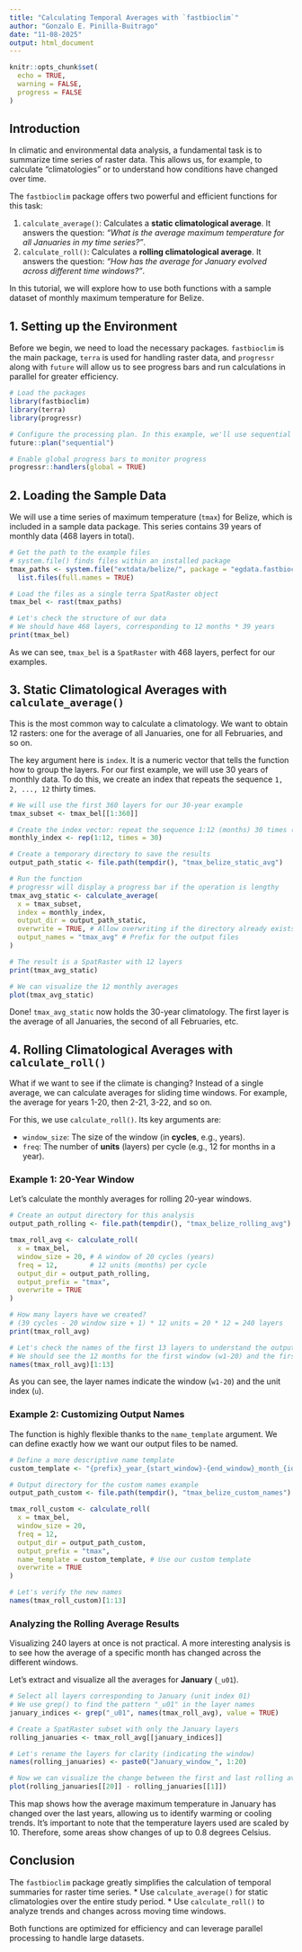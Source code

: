 ```yaml
---
title: "Calculating Temporal Averages with `fastbioclim`"
author: "Gonzalo E. Pinilla-Buitrago"
date: "11-08-2025"
output: html_document
---
```


```r
knitr::opts_chunk$set(
  echo = TRUE,
  warning = FALSE,
  progress = FALSE
)
```

## Introduction

In climatic and environmental data analysis, a fundamental task is to summarize time series of raster data. This allows us, for example, to calculate "climatologies" or to understand how conditions have changed over time.

The `fastbioclim` package offers two powerful and efficient functions for this task:

1.  `calculate_average()`: Calculates a **static climatological average**. It answers the question: *"What is the average maximum temperature for all Januaries in my time series?"*.
2.  `calculate_roll()`: Calculates a **rolling climatological average**. It answers the question: *"How has the average for January evolved across different time windows?"*.

In this tutorial, we will explore how to use both functions with a sample dataset of monthly maximum temperature for Belize.

## 1. Setting up the Environment

Before we begin, we need to load the necessary packages. `fastbioclim` is the main package, `terra` is used for handling raster data, and `progressr` along with `future` will allow us to see progress bars and run calculations in parallel for greater efficiency.

```r
# Load the packages
library(fastbioclim)
library(terra)
library(progressr)

# Configure the processing plan. In this example, we'll use sequential processing.
future::plan("sequential")

# Enable global progress bars to monitor progress
progressr::handlers(global = TRUE)
```

## 2. Loading the Sample Data

We will use a time series of maximum temperature (`tmax`) for Belize, which is included in a sample data package. This series contains 39 years of monthly data (468 layers in total).

```r
# Get the path to the example files
# system.file() finds files within an installed package
tmax_paths <- system.file("extdata/belize/", package = "egdata.fastbioclim") |>
  list.files(full.names = TRUE)

# Load the files as a single terra SpatRaster object
tmax_bel <- rast(tmax_paths)

# Let's check the structure of our data
# We should have 468 layers, corresponding to 12 months * 39 years
print(tmax_bel)
```

As we can see, `tmax_bel` is a `SpatRaster` with 468 layers, perfect for our examples.

## 3. Static Climatological Averages with `calculate_average()`

This is the most common way to calculate a climatology. We want to obtain 12 rasters: one for the average of all Januaries, one for all Februaries, and so on.

The key argument here is `index`. It is a numeric vector that tells the function how to group the layers. For our first example, we will use 30 years of monthly data. To do this, we create an index that repeats the sequence `1, 2, ..., 12` thirty times.

```r
# We will use the first 360 layers for our 30-year example
tmax_subset <- tmax_bel[[1:360]]

# Create the index vector: repeat the sequence 1:12 (months) 30 times (years)
monthly_index <- rep(1:12, times = 30)

# Create a temporary directory to save the results
output_path_static <- file.path(tempdir(), "tmax_belize_static_avg")

# Run the function
# progressr will display a progress bar if the operation is lengthy
tmax_avg_static <- calculate_average(
  x = tmax_subset,
  index = monthly_index,
  output_dir = output_path_static,
  overwrite = TRUE, # Allow overwriting if the directory already exists
  output_names = "tmax_avg" # Prefix for the output files
)

# The result is a SpatRaster with 12 layers
print(tmax_avg_static)

# We can visualize the 12 monthly averages
plot(tmax_avg_static)
```
Done! `tmax_avg_static` now holds the 30-year climatology. The first layer is the average of all Januaries, the second of all Februaries, etc.

## 4. Rolling Climatological Averages with `calculate_roll()`

What if we want to see if the climate is changing? Instead of a single average, we can calculate averages for sliding time windows. For example, the average for years 1-20, then 2-21, 3-22, and so on.

For this, we use `calculate_roll()`. Its key arguments are:

*   `window_size`: The size of the window (in **cycles**, e.g., years).
*   `freq`: The number of **units** (layers) per cycle (e.g., 12 for months in a year).

### Example 1: 20-Year Window

Let's calculate the monthly averages for rolling 20-year windows.

```r
# Create an output directory for this analysis
output_path_rolling <- file.path(tempdir(), "tmax_belize_rolling_avg")

tmax_roll_avg <- calculate_roll(
  x = tmax_bel,
  window_size = 20, # A window of 20 cycles (years)
  freq = 12,        # 12 units (months) per cycle
  output_dir = output_path_rolling,
  output_prefix = "tmax",
  overwrite = TRUE
)

# How many layers have we created?
# (39 cycles - 20 window size + 1) * 12 units = 20 * 12 = 240 layers
print(tmax_roll_avg)

# Let's check the names of the first 13 layers to understand the output
# We should see the 12 months for the first window (w1-20) and the first of the next
names(tmax_roll_avg)[1:13]
```
As you can see, the layer names indicate the window (`w1-20`) and the unit index (`u`).

### Example 2: Customizing Output Names

The function is highly flexible thanks to the `name_template` argument. We can define exactly how we want our output files to be named.

```r
# Define a more descriptive name template
custom_template <- "{prefix}_year_{start_window}-{end_window}_month_{idx_unit}"

# Output directory for the custom names example
output_path_custom <- file.path(tempdir(), "tmax_belize_custom_names")

tmax_roll_custom <- calculate_roll(
  x = tmax_bel,
  window_size = 20,
  freq = 12,
  output_dir = output_path_custom,
  output_prefix = "tmax",
  name_template = custom_template, # Use our custom template
  overwrite = TRUE
)

# Let's verify the new names
names(tmax_roll_custom)[1:13]
```

### Analyzing the Rolling Average Results

Visualizing 240 layers at once is not practical. A more interesting analysis is to see how the average of a specific month has changed across the different windows.

Let's extract and visualize all the averages for **January** (`_u01`).

```r
# Select all layers corresponding to January (unit index 01)
# We use grep() to find the pattern "_u01" in the layer names
january_indices <- grep("_u01", names(tmax_roll_avg), value = TRUE)

# Create a SpatRaster subset with only the January layers
rolling_januaries <- tmax_roll_avg[[january_indices]]

# Let's rename the layers for clarity (indicating the window)
names(rolling_januaries) <- paste0("January_window_", 1:20)

# Now we can visualize the change between the first and last rolling average for January
plot(rolling_januaries[[20]] - rolling_januaries[[1]])
```
This map shows how the average maximum temperature in January has changed over the last years, allowing us to identify warming or cooling trends. It's important to note that the temperature layers used are scaled by 10. Therefore, some areas show changes of up to 0.8 degrees Celsius.

## Conclusion

The `fastbioclim` package greatly simplifies the calculation of temporal summaries for raster time series.
*   Use `calculate_average()` for static climatologies over the entire study period.
*   Use `calculate_roll()` to analyze trends and changes across moving time windows.

Both functions are optimized for efficiency and can leverage parallel processing to handle large datasets.
